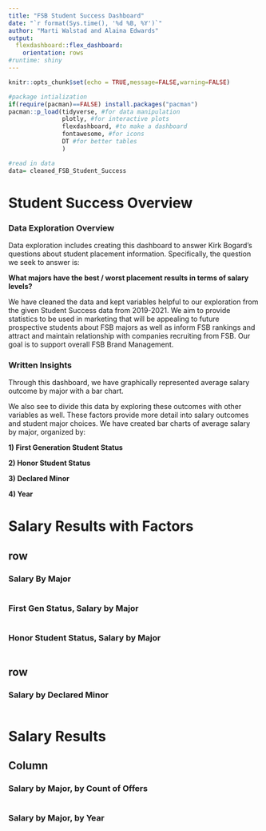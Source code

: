 ```yaml
---
title: "FSB Student Success Dashboard"
date: "`r format(Sys.time(), '%d %B, %Y')`"
author: "Marti Walstad and Alaina Edwards"
output: 
  flexdashboard::flex_dashboard:
    orientation: rows
#runtime: shiny
---
```


```r
knitr::opts_chunk$set(echo = TRUE,message=FALSE,warning=FALSE)

#package intialization
if(require(pacman)==FALSE) install.packages("pacman")
pacman::p_load(tidyverse, #for data manipulation
               plotly, #for interactive plots
               flexdashboard, #to make a dashboard
               fontawesome, #for icons
               DT #for better tables
               )

#read in data
data= cleaned_FSB_Student_Success
```



# Student Success Overview {data-orientation=columns}

### Data Exploration Overview

Data exploration includes creating this dashboard to answer Kirk Bogard's questions about student placement information. Specifically, the question we seek to answer is: 

**What majors have the best / worst placement results in terms of salary levels?**

We have cleaned the data and kept variables helpful to our exploration from the given Student Success data from 2019-2021. We aim to provide statistics to be used in marketing that will be appealing to future prospective students about FSB majors as well as inform FSB rankings and attract and maintain relationship with companies recruiting from FSB. Our goal is to support overall FSB Brand Management. 

### Written Insights

Through this dashboard, we have graphically represented average salary outcome by major with a bar chart. 

We also see to divide this data by exploring these outcomes with other variables as well. These factors provide more detail into salary outcomes and student major choices. We have created bar charts of average salary by major, organized by: 

**1) First Generation Student Status**

**2) Honor Student Status**

**3) Declared Minor**

**4) Year**


# Salary Results with Factors {data-orientation=columns}
## row {data-height=600}


### Salary By Major

```r

```

### First Gen Status, Salary by Major

```r

```   
 
### Honor Student Status, Salary by Major
    
```r

```


## row {data-height=600}

### Salary by Declared Minor


```r

```


# Salary Results {data-orientation=columns}

## Column {data-width=500}

### Salary by Major, by Count of Offers
```r

```

### Salary by Major, by Year
```r

```

